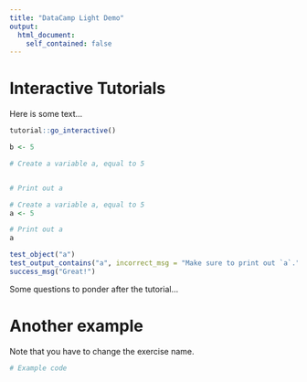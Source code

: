 ```yaml
---
title: "DataCamp Light Demo"
output:
  html_document:
    self_contained: false
---
```



# Interactive Tutorials

Here is some text...


```r
tutorial::go_interactive()
```

```r
b <- 5
```




```r
# Create a variable a, equal to 5


# Print out a

```

```r
# Create a variable a, equal to 5
a <- 5

# Print out a
a
```

```r
test_object("a")
test_output_contains("a", incorrect_msg = "Make sure to print out `a`.")
success_msg("Great!")
```

Some questions to ponder after the tutorial...




# Another example

Note that you have to change the exercise name. 

```r
# Example code


```

